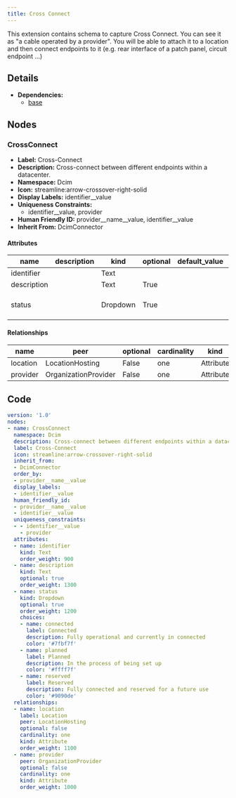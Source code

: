 ```yaml
---
title: Cross Connect
---
```


This extension contains schema to capture Cross Connect. You can see it as "a cable operated by a provider". You will be able to attach it to a location and then connect endpoints to it (e.g. rear interface of a patch panel, circuit endpoint ...)

## Details

- **Dependencies:**
  - [base](dcim)

## Nodes

### CrossConnect

- **Label:** Cross-Connect
- **Description:** Cross-connect between different endpoints within a datacenter.
- **Namespace:** Dcim
- **Icon:** streamline:arrow-crossover-right-solid
- **Display Labels:** identifier__value
- **Uniqueness Constraints:**
    - identifier__value, provider
- **Human Friendly ID:** provider__name__value, identifier__value
- **Inherit From:** DcimConnector

#### Attributes

| name | description | kind | optional | default_value | choices |
| ---- | ----------- | ---- | -------- | ------------- | ------- |
| identifier |  | Text |  |  |  |
| description |  | Text | True |  |  |
| status |  | Dropdown | True |  | connected, planned, reserved |

#### Relationships

| name | peer | optional | cardinality | kind |
| ---- | ---- | -------- | ----------- | ---- |
| location | LocationHosting | False | one | Attribute |
| provider | OrganizationProvider | False | one | Attribute |


## Code

```yaml
version: '1.0'
nodes:
- name: CrossConnect
  namespace: Dcim
  description: Cross-connect between different endpoints within a datacenter.
  label: Cross-Connect
  icon: streamline:arrow-crossover-right-solid
  inherit_from:
  - DcimConnector
  order_by:
  - provider__name__value
  display_labels:
  - identifier__value
  human_friendly_id:
  - provider__name__value
  - identifier__value
  uniqueness_constraints:
  - - identifier__value
    - provider
  attributes:
  - name: identifier
    kind: Text
    order_weight: 900
  - name: description
    kind: Text
    optional: true
    order_weight: 1300
  - name: status
    kind: Dropdown
    optional: true
    order_weight: 1200
    choices:
    - name: connected
      label: Connected
      description: Fully operational and currently in connected
      color: '#7fbf7f'
    - name: planned
      label: Planned
      description: In the process of being set up
      color: '#ffff7f'
    - name: reserved
      label: Reserved
      description: Fully connected and reserved for a future use
      color: '#9090de'
  relationships:
  - name: location
    label: Location
    peer: LocationHosting
    optional: false
    cardinality: one
    kind: Attribute
    order_weight: 1100
  - name: provider
    peer: OrganizationProvider
    optional: false
    cardinality: one
    kind: Attribute
    order_weight: 1000

```